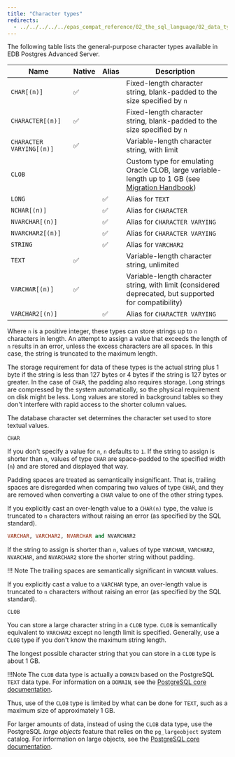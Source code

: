 ```yaml
---
title: "Character types"
redirects:
  - ../../../../../epas_compat_reference/02_the_sql_language/02_data_types/02_character_types #generated for docs/epas/reorg-role-use-case-mode
---
```


<div id="character_types" class="registered_link"></div>

The following table lists the general-purpose character types available in EDB Postgres Advanced Server.

| Name                     | Native    | Alias  | Description                                                                                           |
| ------------------------ | --------- | ------ | ----------------------------------------------------------------------------------------------------- |
| `CHAR[(n)]`              | ✅        |        | Fixed-length character string, blank-padded to the size specified by `n`                              |
| `CHARACTER[(n)]`         | ✅        |        | Fixed-length character string, blank-padded to the size specified by `n`                              |
| `CHARACTER VARYING[(n)]` | ✅        |        | Variable-length character string, with limit                                                          |
| `CLOB`                   |           |        | Custom type for emulating Oracle CLOB, large variable-length up to 1 GB (see [Migration Handbook](/migrating/oracle/oracle_epas_comparison/database_features/#data-types))                           |
| `LONG`                   |           | ✅     | Alias for `TEXT`                                                                                      |
| `NCHAR[(n)]`             |           | ✅     | Alias for `CHARACTER`                                                                                 |
| `NVARCHAR[(n)]`          |           | ✅     | Alias for `CHARACTER VARYING`                                                                         |
| `NVARCHAR2[(n)]`         |           | ✅     | Alias for `CHARACTER VARYING`                                                                         |
| `STRING`                 |           | ✅     | Alias for `VARCHAR2`                                                                                  |
| `TEXT`                   | ✅        |        | Variable-length character string, unlimited                                                           |
| `VARCHAR[(n)]`           | ✅        |        | Variable-length character string, with limit (considered deprecated, but supported for compatibility) |
| `VARCHAR2[(n)]`          |           | ✅     | Alias for `CHARACTER VARYING`                                                                         |

Where `n` is a positive integer, these types can store strings up to `n` characters in length. An attempt to assign a value that exceeds the length of `n` results in an error, unless the excess characters are all spaces. In this case, the string is truncated to the maximum length.

The storage requirement for data of these types is the actual string plus 1 byte if the string is less than 127 bytes or 4 bytes if the string is 127 bytes or greater. In the case of `CHAR`, the padding also requires storage. Long strings are compressed by the system automatically, so the physical requirement on disk might be less. Long values are stored in background tables so they don't interfere with rapid access to the shorter column values.

The database character set determines the character set used to store textual values.

`CHAR`

 If you don't specify a value for `n`, `n` defaults to `1`. If the string to assign is shorter than `n`, values of type `CHAR` are space-padded to the specified width (`n`) and are stored and displayed that way.

 Padding spaces are treated as semantically insignificant. That is, trailing spaces are disregarded when comparing two values of type `CHAR`, and they are removed when converting a `CHAR` value to one of the other string types.

 If you explicitly cast an over-length value to a `CHAR(n)` type, the value is truncated to `n` characters without raising an error (as specified by the SQL standard).

```sql
VARCHAR, VARCHAR2, NVARCHAR and NVARCHAR2
```

 If the string to assign is shorter than `n`, values of type `VARCHAR`, `VARCHAR2`, `NVARCHAR`, and `NVARCHAR2` store the shorter string without padding.

!!! Note
    The trailing spaces are semantically significant in `VARCHAR` values.

 If you explicitly cast a value to a `VARCHAR` type, an over-length value is truncated to `n` characters without raising an error (as specified by the SQL standard).

`CLOB`

 You can store a large character string in a `CLOB` type. `CLOB` is semantically equivalent to `VARCHAR2` except no length limit is specified. Generally, use a `CLOB` type if you don't know the maximum string length.

 The longest possible character string that you can store in a `CLOB` type is about 1 GB.

!!!Note 
   The `CLOB` data type is actually a `DOMAIN` based on the PostgreSQL `TEXT` data type. For information on a `DOMAIN`, see the [PostgreSQL core documentation](https://www.postgresql.org/docs/current/static/sql-createdomain.html).

 Thus, use of the `CLOB` type is limited by what can be done for `TEXT`, such as a maximum size of approximately 1 GB.

 For larger amounts of data, instead of using the `CLOB` data type, use the PostgreSQL *large objects* feature that relies on the `pg_largeobject` system catalog. For information on large objects, see the [PostgreSQL core documentation](https://www.postgresql.org/docs/current/static/largeobjects.html).